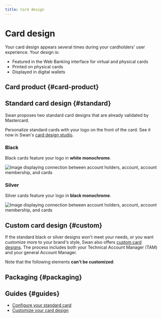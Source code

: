 ```yaml
---
title: Card design
---
```


# Card design

Your card design appears several times during your cardholders' user experience.
Your design is:

- Featured in the Web Banking interface for virtual and physical cards
- Printed on physical cards
- Displayed in digital wallets

## Card product {#card-product}


<CardProductExplanation />

## Standard card design {#standard}

Swan proposes two standard card designs that are already validated by Mastercard.

Personalize standard cards with your logo on the front of the card.
See it now in Swan's [card design studio](https://swan-io.github.io/card-design-studio/).

### Black

Black cards feature your logo in **white monochrome**.

![Image displaying connection between account holders, account, account membership, and cards](../../../images/topics/cards/cards-design-standard-black.png)

### Silver

Silver cards feature your logo in **black monochrome**.

![Image displaying connection between account holders, account, account membership, and cards](../../../images/topics/cards/cards-design-standard-silver.png)

## Custom card design {#custom}

If the standard black or silver designs won't meet your needs, or you want customize more to your brand's style, Swan also offers [custom card designs](./guide-custom.mdx).
The process includes both your Technical Account Manager (TAM) and your general Account Manager.


<CustomCardDesign />

Note that the following elements **can't be customized**:


<CustomCardLockedElements />

## Packaging {#packaging}


<Packaging />

## Guides {#guides}

- [Configure your standard card](./guide-standard.mdx)
- [Customize your card design](./guide-custom.mdx)